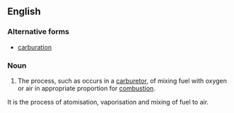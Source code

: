 ==English==

===Alternative forms===
* [[carburation]]

===Noun===
{{en-noun}}

# The process, such as occurs in a [[carburetor]], of mixing fuel with oxygen or air in appropriate proportion for [[combustion]].
It is the process of atomisation, vaporisation and mixing of fuel to air.